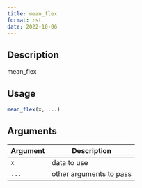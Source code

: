 ```yaml
--- 
title: mean_flex 
format: rst 
date: 2022-10-06 
--- 
```


## Description

mean_flex


## Usage

```r
mean_flex(x, ...)
```


## Arguments

Argument      |Description
------------- |----------------
`x`     |     data to use
`...`     |     other arguments to pass


